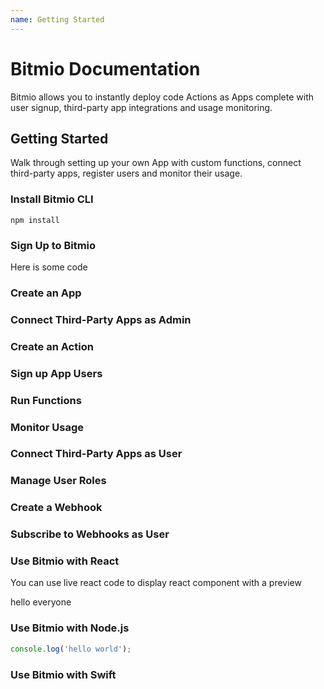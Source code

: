 ```yaml
---
name: Getting Started
---
```



# Bitmio Documentation

Bitmio allows you to instantly deploy code Actions as Apps complete with user signup, third-party app integrations and usage monitoring.

## Getting Started

Walk through setting up your own App with custom functions, connect third-party apps, register users and monitor their usage.

### Install Bitmio CLI

```
npm install 
```

### Sign Up to Bitmio

Here is some code

### Create an App

### Connect Third-Party Apps as Admin

### Create an Action

### Sign up App Users

### Run Functions

### Monitor Usage

### Connect Third-Party Apps as User

### Manage User Roles

### Create a Webhook

### Subscribe to Webhooks as User

### Use Bitmio with React

You can use live react code to display react component with a preview

<Playground>
    <div style={{ width: 100, height: 100, background: 'lightblue' }}>
        hello everyone
    </div>
</Playground>


### Use Bitmio with Node.js

```js
console.log('hello world');
```

### Use Bitmio with Swift
